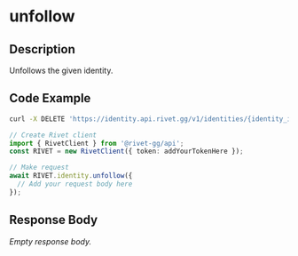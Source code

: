 
# unfollow

## Description

Unfollows the given identity.


## Code Example

<CodeGroup title='Request' tag='DELETE' label='https://identity.api.rivet.gg/v1/identities/{identity_id}/follow'>

```bash {{ title: 'cURL' }}
curl -X DELETE 'https://identity.api.rivet.gg/v1/identities/{identity_id}/follow'
```

```ts
// Create Rivet client
import { RivetClient } from '@rivet-gg/api';
const RIVET = new RivetClient({ token: addYourTokenHere });

// Make request
await RIVET.identity.unfollow({
  // Add your request body here
});
```

</CodeGroup>


## Response Body

_Empty response body._
